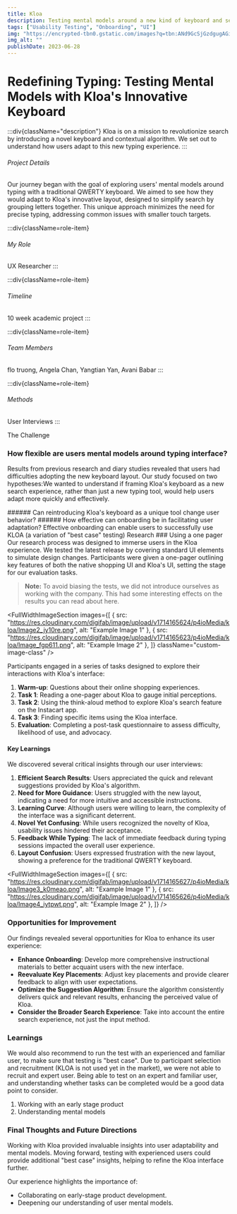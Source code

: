 ```yaml
---
title: Kloa
description: Testing mental models around a new kind of keyboard and search interface
tags: ["Usability Testing", "Onboarding", "UI"]
img: "https://encrypted-tbn0.gstatic.com/images?q=tbn:ANd9GcSjGzdgugAGiD6iO8_mmcyaZchDseFR-LrJHg&s"
img_alt: ""
publishDate: 2023-06-28
---
```


<FullWidthSection>

# Redefining Typing: Testing Mental Models with Kloa's Innovative Keyboard

:::div{className="description"}
Kloa is on a mission to revolutionize search by introducing a novel keyboard and contextual algorithm. We set out to understand how users adapt to this new typing experience.
:::


###### Project Details
Our journey began with the goal of exploring users' mental models around typing with a traditional QWERTY keyboard. We aimed to see how they would adapt to Kloa's innovative layout, designed to simplify search by grouping letters together. This unique approach minimizes the need for precise typing, addressing common issues with smaller touch targets.

<div class='roles'>

:::div{className=role-item}
###### My Role
UX Researcher
:::

:::div{className=role-item}
###### Timeline
10 week academic project
:::

:::div{className=role-item}
###### Team Members
flo truong, 
Angela Chan, Yangtian Yan, Avani Babar
:::


:::div{className=role-item}
###### Methods
User Interviews
:::
</div>
</FullWidthSection>

<FullWidthSection bgClass="gray">

The Challenge 
  ### How flexible are users mental models around typing interface?
  Results from previous research and diary studies revealed that users had difficulties adopting the new keyboard layout. Our study focused on two hypotheses:We wanted to understand if framing Kloa's keyboard as a new search experience, rather than just a new typing tool, would help users adapt more quickly and effectively.




  <NumberedList>
    <NumberedItem index={0}>
      ###### Can reintroducing Kloa's keyboard as a unique tool change user behavior?
    </NumberedItem>
    <NumberedItem index={1}>
      ###### How effective can onboarding be in facilitating user adaptation?
      Effective onboarding can enable users to successfully use KLOA (a variation of "best case" testing)
    </NumberedItem>
  </NumberedList>
</FullWidthSection>

<FullWidthSection >
Research
### Using a one pager
Our research process was designed to immerse users in the Kloa experience. We tested the latest release by covering standard UI elements to simulate design changes. Participants were given a one-pager outlining key features of both the native shopping UI and Kloa's UI, setting the stage for our evaluation tasks.

> **Note:** To avoid biasing the tests, we did not introduce ourselves as working with the company. This had some interesting effects on the results you can read about here. 

  <FullWidthImageSection 
    images={[
      { src: "https://res.cloudinary.com/digifab/image/upload/v1714165624/p4ioMedia/kloa/Image2_jy10re.png", alt: "Example Image 1" },
      { src: "https://res.cloudinary.com/digifab/image/upload/v1714165623/p4ioMedia/kloa/Image_fgp611.png", alt: "Example Image 2" },
    ]}
    className="custom-image-class" 
  />


Participants engaged in a series of tasks designed to explore their interactions with Kloa's interface:
1. **Warm-up**: Questions about their online shopping experiences.
2. **Task 1**: Reading a one-pager about Kloa to gauge initial perceptions.
3. **Task 2**: Using the think-aloud method to explore Kloa's search feature on the Instacart app.
4. **Task 3**: Finding specific items using the Kloa interface.
5. **Evaluation**: Completing a post-task questionnaire to assess difficulty, likelihood of use, and advocacy.


#### Key Learnings
We discovered several critical insights through our user interviews:

1. **Efficient Search Results**: Users appreciated the quick and relevant suggestions provided by Kloa's algorithm.
2. **Need for More Guidance**: Users struggled with the new layout, indicating a need for more intuitive and accessible instructions.
3. **Learning Curve**: Although users were willing to learn, the complexity of the interface was a significant deterrent.
4. **Novel Yet Confusing**: While users recognized the novelty of Kloa, usability issues hindered their acceptance.
5. **Feedback While Typing**: The lack of immediate feedback during typing sessions impacted the overall user experience.
6. **Layout Confusion**: Users expressed frustration with the new layout, showing a preference for the traditional QWERTY keyboard.


 <FullWidthImageSection 
    images={[
      { src: "https://res.cloudinary.com/digifab/image/upload/v1714165627/p4ioMedia/kloa/Image3_k0meao.png", alt: "Example Image 1" },
      { src: "https://res.cloudinary.com/digifab/image/upload/v1714165626/p4ioMedia/kloa/Image4_iytpwt.png", alt: "Example Image 2" },
    ]}
  />




</FullWidthSection >

<FullWidthSection bgClass="gray">


### Opportunities for Improvement
Our findings revealed several opportunities for Kloa to enhance its user experience:

- **Enhance Onboarding**: Develop more comprehensive instructional materials to better acquaint users with the new interface.
- **Reevaluate Key Placements**: Adjust key placements and provide clearer feedback to align with user expectations.
- **Optimize the Suggestion Algorithm**: Ensure the algorithm consistently delivers quick and relevant results, enhancing the perceived value of Kloa.
- **Consider the Broader Search Experience**: Take into account the entire search experience, not just the input method.

</FullWidthSection>
<FullWidthSection>

### Learnings 
We would also recommend to run the test with an experienced and familiar user, to make sure that testing is "best case". Due to participant selection and recruitment (KLOA is not used yet in the market), we were not able to recruit and expert user. Being able to test on an expert and familiar user, and understanding whether tasks can be completed would be a good data point to consider.


1. Working with an early stage product
2. Understanding mental models

</FullWidthSection>
<FullWidthSection bgClass="gray">

### Final Thoughts and Future Directions
Working with Kloa provided invaluable insights into user adaptability and mental models. Moving forward, testing with experienced users could provide additional "best case" insights, helping to refine the Kloa interface further.

Our experience highlights the importance of:

- Collaborating on early-stage product development.
- Deepening our understanding of user mental models.

</FullWidthSection>

